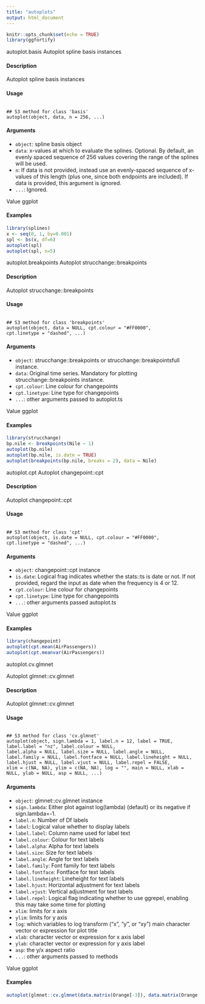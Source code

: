 ---
title: "autoplots"
output: html_document
---

```{r setup, include=FALSE}
knitr::opts_chunk$set(echo = TRUE)
library(ggfortify)
```


autoplot.basis
Autoplot spline basis instances

#### Description 
 
Autoplot spline basis instances

#### Usage 
<pre><code>
## S3 method for class 'basis'
autoplot(object, data, n = 256, ...)
</code></pre>

#### Arguments 
 
* ``object``: spline basis object
* ``data``: x-values at which to evaluate the splines. Optional. By default, an evenly spaced sequence of 256 values covering the range of the splines will be used.
* ``n``: If data is not provided, instead use an evenly-spaced sequence of x-values of this length (plus one, since both endpoints are included). If data is provided, this argument is ignored.
* ``...``: Ignored.

Value
ggplot

#### Examples 
```{r}
library(splines)
x <- seq(0, 1, by=0.001)
spl <- bs(x, df=6)
autoplot(spl)
autoplot(spl, n=5)
```
autoplot.breakpoints
Autoplot strucchange::breakpoints

#### Description 
 
Autoplot strucchange::breakpoints

#### Usage 
<pre><code>
## S3 method for class 'breakpoints'
autoplot(object, data = NULL, cpt.colour = "#FF0000",
cpt.linetype = "dashed", ...)
</code></pre>


#### Arguments 
* ``object``: strucchange::breakpoints or strucchange::breakpointsfull instance.
* ``data``: Original time series. Mandatory for plotting strucchange::breakpoints instance.
* ``cpt.colour``: Line colour for changepoints
* ``cpt.linetype``: Line type for changepoints
* ``...``: other arguments passed to autoplot.ts

Value
ggplot

#### Examples 
```{r}
library(strucchange)
bp.nile <- breakpoints(Nile ~ 1)
autoplot(bp.nile)
autoplot(bp.nile, is.date = TRUE)
autoplot(breakpoints(bp.nile, breaks = 2), data = Nile)

```
autoplot.cpt
Autoplot changepoint::cpt

#### Description 
 
Autoplot changepoint::cpt

#### Usage 
<pre><code>
## S3 method for class 'cpt'
autoplot(object, is.date = NULL, cpt.colour = "#FF0000",
cpt.linetype = "dashed", ...)
</code></pre>

#### Arguments 
 
* ``	object 	``: 	changepoint::cpt instance
* ``	is.date 	``: 	Logical frag indicates whether the stats::ts is date or not. If not provided, regard the input as date when the frequency is 4 or 12.
* ``	cpt.colour 	``: 	Line colour for changepoints
* ``	cpt.linetype 	``: 	Line type for changepoints
* ``	... 	``: 	other arguments passed autoplot.ts

Value
ggplot

#### Examples 
```{r}
library(changepoint)
autoplot(cpt.mean(AirPassengers))
autoplot(cpt.meanvar(AirPassengers))

```
autoplot.cv.glmnet

Autoplot glmnet::cv.glmnet

#### Description 
 
Autoplot glmnet::cv.glmnet

#### Usage 
<pre><code>
## S3 method for class 'cv.glmnet'
autoplot(object, sign.lambda = 1, label.n = 12, label = TRUE, label.label = "nz", label.colour = NULL,
label.alpha = NULL, label.size = NULL, label.angle = NULL, label.family = NULL, label.fontface = NULL, label.lineheight = NULL, label.hjust = NULL, label.vjust = NULL, label.repel = FALSE,
xlim = c(NA, NA), ylim = c(NA, NA), log = "", main = NULL, xlab = NULL, ylab = NULL, asp = NULL, ...)
</code></pre>

#### Arguments 
 
* ``object 	``: 	glmnet::cv.glmnet instance
* ``sign.lambda ``: 	Either plot against log(lambda) (default) or its negative if sign.lambda=-1.
* ``label.n ``: 	Number of Df labels
* ``label ``: 	Logical value whether to display labels
* ``label.label 	``: 	Column name used for label text
* ``label.colour 	``: 	Colour for text labels
* ``label.alpha 	``: 	Alpha for text labels
* ``label.size ``: 	Size for text labels
* ``label.angle	``: 	Angle for text labels
* ``label.family 	``: 	Font family for text labels
* ``label.fontface	``: 	Fontface for text labels
* ``label.lineheight	``: 	Lineheight for text labels
* ``label.hjust	``: 	Horizontal adjustment for text labels
* ``label.vjust	``: 	Vertical adjustment for text labels
* ``label.repel	``: 	Logical flag indicating whether to use ggrepel, enabling this may take some time for plotting
* ``	xlim ``: 	limits for x axis
* ``	ylim	``: 	limits for y axis
* ``	log 	``: 	which variables to log transform ("x", "y", or "xy") main character vector or expression for plot title
* ``	xlab 	``: 	character vector or expression for x axis label
* ``	ylab 	``: 	character vector or expression for y axis label
* ``	asp 	``: 	the y/x aspect ratio
* ``	... 	``: 	other arguments passed to methods

Value
ggplot

#### Examples 
```{r}
autoplot(glmnet::cv.glmnet(data.matrix(Orange[-3]), data.matrix(Orange[3])))
```